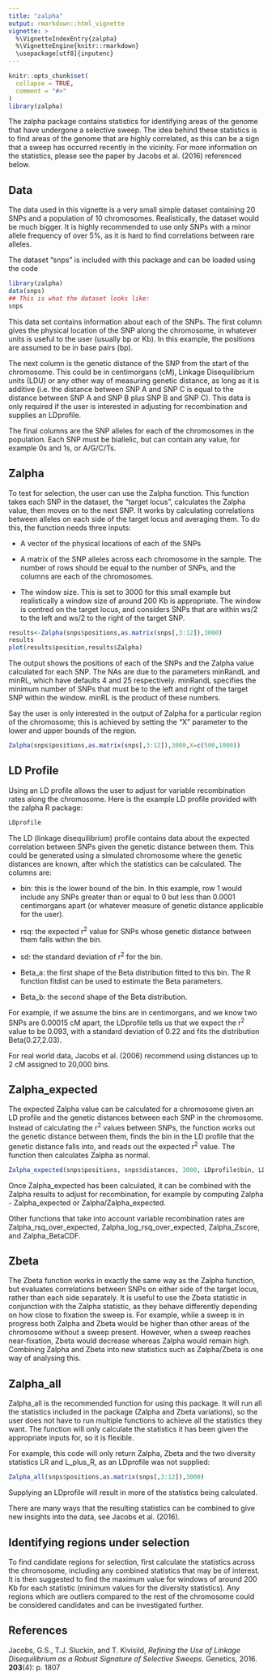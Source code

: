 ```yaml
---
title: "zalpha"
output: rmarkdown::html_vignette
vignette: >
  %\VignetteIndexEntry{zalpha}
  %\VignetteEngine{knitr::rmarkdown}
  \usepackage[utf8]{inputenc}
---
```


```r
knitr::opts_chunk$set(
  collapse = TRUE,
  comment = "#>"
)
library(zalpha)
```

The zalpha package contains statistics for identifying areas of the genome that have undergone a selective sweep. The idea behind these statistics is to find areas of the genome that are highly correlated, as this can be a sign that a sweep has occurred recently in the vicinity. For more information on the statistics, please see the paper by Jacobs et al. (2016) referenced below.

## Data

The data used in this vignette is a very small simple dataset containing 20 SNPs and a population of 10 chromosomes. Realistically, the dataset would be much bigger. It is highly recommended to use only SNPs with a minor allele frequency of over 5%, as it is hard to find correlations between rare alleles.

The dataset "snps" is included with this package and can be loaded using the code

```r
library(zalpha)
data(snps)
## This is what the dataset looks like:
snps
```
This data set contains information about each of the SNPs. The first column gives the physical location of the SNP along the chromosome, in whatever units is useful to the user (usually bp or Kb). In this example, the positions are assumed to be in base pairs (bp).

The next column is the genetic distance of the SNP from the start of the chromosome. This could be in centimorgans (cM), Linkage Disequilibrium units (LDU) or any other way of measuring genetic distance, as long as it is additive (i.e. the distance between SNP A and SNP C is equal to the distance between SNP A and SNP B plus SNP B and SNP C). This data is only required if the user is interested in adjusting for recombination and supplies an LDprofile.

The final columns are the SNP alleles for each of the chromosomes in the population. Each SNP must be biallelic, but can contain any value, for example 0s and 1s, or A/G/C/Ts.

## Zalpha

To test for selection, the user can use the Zalpha function. This function takes each SNP in the dataset, the "target locus", calculates the Zalpha value, then moves on to the next SNP. It works by calculating correlations between alleles on each side of the target locus and averaging them. To do this, the function needs three inputs:

* A vector of the physical locations of each of the SNPs

* A matrix of the SNP alleles across each chromosome in the sample. The number of rows should be equal to the number of SNPs, and the columns are each of the chromosomes.

* The window size. This is set to 3000 for this small example but realistically a window size of around 200 Kb is appropriate. The window is centred on the target locus, and considers SNPs that are within ws/2 to the left and ws/2 to the right of the target SNP.

```r
results<-Zalpha(snps$positions,as.matrix(snps[,3:12]),3000)
results
plot(results$position,results$Zalpha)
```

The output shows the positions of each of the SNPs and the Zalpha value calculated for each SNP. The NAs are due to the parameters minRandL and minRL, which have defaults 4 and 25 respectively. minRandL specifies the minimum number of SNPs that must be to the left and right of the target SNP within the window. minRL is the product of these numbers.

Say the user is only interested in the output of Zalpha for a particular region of the chromosome; this is achieved by setting the "X" parameter to the lower and upper bounds of the region.

```r
Zalpha(snps$positions,as.matrix(snps[,3:12]),3000,X=c(500,1000))
```

## LD Profile
Using an LD profile allows the user to adjust for variable recombination rates along the chromosome. Here is the example LD profile provided with the zalpha R package:

```r
LDprofile
```

The LD (linkage disequilibrium) profile contains data about the expected correlation between SNPs given the genetic distance between them. This could be generated using a simulated chromosome where the genetic distances are known, after which the statistics can be calculated. The columns are:

* bin: this is the lower bound of the bin. In this example, row 1 would include any SNPs greater than or equal to 0 but less than 0.0001 centimorgans apart (or whatever measure of genetic distance applicable for the user).

* rsq: the expected r^2^ value for SNPs whose genetic distance between them falls within the bin.

* sd: the standard deviation of r^2^ for the bin.

* Beta_a: the first shape of the Beta distribution fitted to this bin. The R function fitdist can be used to estimate the Beta parameters.

* Beta_b: the second shape of the Beta distribution.

For example, if we assume the bins are in centimorgans, and we know two SNPs are 0.00015 cM apart, the LDprofile tells us that we expect the r^2^ value to be 0.093, with a standard deviation of 0.22 and fits the distribution Beta(0.27,2.03).

For real world data, Jacobs et al. (2006) recommend using distances up to 2 cM assigned to 20,000 bins.

## Zalpha_expected

The expected Zalpha value can be calculated for a chromosome given an LD profile and the genetic distances between each SNP in the chromosome. Instead of calculating the r^2^ values between SNPs, the function works out the genetic distance between them, finds the bin in the LD profile that the genetic distance falls into, and reads out the expected r^2^ value. The function then calculates Zalpha as normal.

```r
Zalpha_expected(snps$positions, snps$distances, 3000, LDprofile$bin, LDprofile$rsq)
```
Once Zalpha_expected has been calculated, it can be combined with the Zalpha results to adjust for recombination, for example by computing Zalpha - Zalpha_expected or Zalpha/Zalpha_expected.

Other functions that take into account variable recombination rates are Zalpha_rsq_over_expected, Zalpha_log_rsq_over_expected, Zalpha_Zscore, and Zalpha_BetaCDF.


## Zbeta
The Zbeta function works in exactly the same way as the Zalpha function, but evaluates correlations between SNPs on either side of the target locus, rather than each side separately. It is useful to use the Zbeta statistic in conjunction with the Zalpha statistic, as they behave differently depending on how close to fixation the sweep is. For example, while a sweep is in progress both Zalpha and Zbeta would be higher than other areas of the chromosome without a sweep present. However, when a sweep reaches near-fixation, Zbeta would decrease whereas Zalpha would remain high. Combining Zalpha and Zbeta into new statistics such as Zalpha/Zbeta is one way of analysing this.

## Zalpha_all
Zalpha_all is the recommended function for using this package. It will run all the statistics included in the package (Zalpha and Zbeta variations), so the user does not have to run multiple functions to achieve all the statistics they want. The function will only calculate the statistics it has been given the appropriate inputs for, so it is flexible.

For example, this code will only return Zalpha, Zbeta and the two diversity statistics LR and L_plus_R, as an LDprofile was not supplied:

```r
Zalpha_all(snps$positions,as.matrix(snps[,3:12]),3000)
```
Supplying an LDprofile will result in more of the statistics being calculated.

There are many ways that the resulting statistics can be combined to give new insights into the data, see Jacobs et al. (2016).

## Identifying regions under selection
To find candidate regions for selection, first calculate the statistics across the chromosome, including any combined statistics that may be of interest. It is then suggested to find the maximum value for windows of around 200 Kb for each statistic (minimum values for the diversity statistics). Any regions which are outliers compared to the rest of the chromosome could be considered candidates and can be investigated further.

## References

Jacobs, G.S., T.J. Sluckin, and T. Kivisild, *Refining the Use of Linkage Disequilibrium as a Robust Signature of Selective Sweeps.* Genetics, 2016. **203**(4): p. 1807
